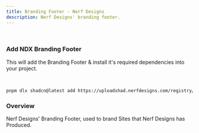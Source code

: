 ```yaml
---
title: Branding Footer - Nerf Designs
description: Nerf Designs' branding footer.
---
```


<BrandingFooterPreview />

<br />

### Add NDX Branding Footer

This will add the Branding Footer & install it's required dependencies into your project.

<br />

```bash
pnpm dlx shadcn@latest add https://uploadshad.nerfdesigns.com/registry/branding-footer.json
```

### Overview

Nerf Designs' Branding Footer, used to brand Sites that Nerf Designs has Produced.

<br />
